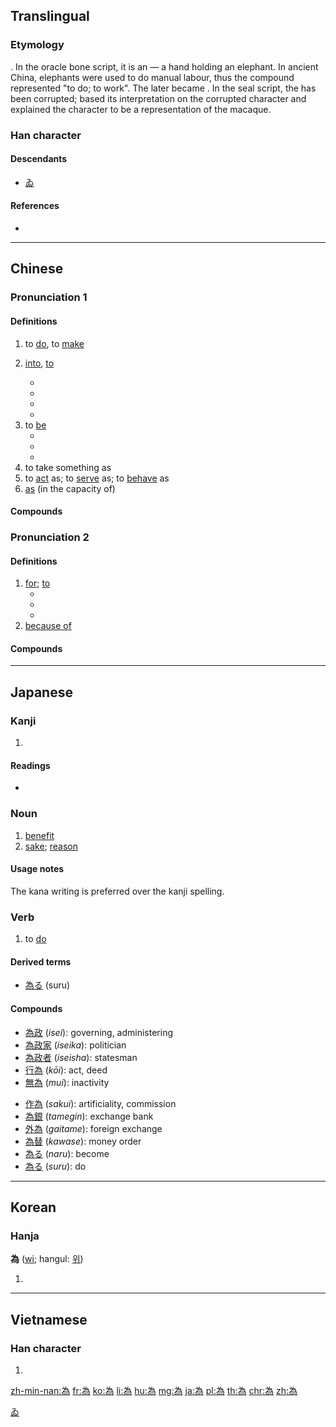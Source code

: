 {{also|爲|为}}
==Translingual==
{{stroke order|type=animate}}

===Etymology===
{{Han etyl}}
{{Han simp|爲|f=爫|t=丶}}. In the oracle bone script, it is an {{Han compound|又|t1=hand|象|t2=elephant|ls=ic}} — a hand holding an elephant. In ancient China, elephants were used to do manual labour, thus the compound represented "to do; to work". The {{m|mul|又}} later became {{m|mul|爪||hand; claw}}. In the seal script, the {{m|mul|象}} has been corrupted; ''{{w|Shuowen Jiezi}}'' based its interpretation on the corrupted character and explained the character to be a representation of the macaque.

===Han character===
{{Han char|rn=86|rad=火|as=05|sn=9|four=20227|canj=IKNF}}

====Descendants====
* [[ゐ]]

====References====
* {{Han ref|kx=0669.101|dkj=18981|hdz=32198.110|uh=70BA|ud=28858|bh=ACB0|bd=44208}}

[[Category:Han characters from which hiragana were derived|ゐ]]

----

==Chinese==
{{zh-forms|s=为|t2=爲}}

===Pronunciation 1===
{{zh-pron
|m=wéi
|ma=y
|c=wai4
|h=pfs=vì
|md=ùi
|mn=uî
|w=3hhue
|mc=y
|oc=1,1
|cat=v
}}

====Definitions====
{{zh-hanzi}}

# to [[do]], to [[make]]
# {{qualifier|to turn, to transform}} [[into]], [[to]]
#* {{zh-l|分為|to divide into, to split into}}
#* {{zh-usex|那 兩 個 組織 已 合併 '''為{wéi}''' 一 個 組織。|Those two organizations have been amalgamated '''into''' single one.}}
#* {{zh-usex|它 將{jiāng} 重{chóng}新 結晶 '''為{wéi}''' 原來 的 結構。|It will recrystallize '''into''' the original structure.}}
#* {{zh-usex|他 被 晉升 '''為{wéi}''' 上校。|He was promoted '''to''' colonel.}}
# to [[be]] {{qualifier|equivalent to|equal to}}
#* {{zh-usex|失業率 '''為{wéi}''' @20%。|Unemployment '''is running''' at 20 per cent}}
#* {{zh-usex|它 的 寬度 '''為{wéi}''' 7 米。|it '''is''' 7 metres in width}}
#* {{zh-usex|一 公斤 '''為{wéi}''' 兩 磅。|A kilo '''is''' two pounds.}}
# to take something as
# to [[act]] as; to [[serve]] as; to [[behave]] as
# [[as]] (in the capacity of)

====Compounds====
{{der3
|{{zh-l|為法自弊}}
|{{zh-l|為非作歹}}
|{{zh-l|為害}}
|{{zh-l|為患}}
|{{zh-l|為力}}
|{{zh-l|為難}}
|{{zh-l|為盼}}
|{{zh-l|為期}}
|{{zh-l|為歉}}
|{{zh-l|為人}}
|{{zh-l|為生}}
|{{zh-l|為時}}
|{{zh-l|為首}}
|{{zh-l|為數}}
|{{zh-l|為所欲為}}
|{{zh-l|為伍}}
|{{zh-l|為限}}
|{{zh-l|為由}}
|{{zh-l|為止}}
|{{zh-l|為主}}
|{{zh-l|見義勇為}}
}}

===Pronunciation 2===
{{zh-pron
|m=wèi
|ma=y
|c=wai6
|h=pfs=vi
|md=ôi
|mn=uī
|w=3hhue
|oc=2,2
|cat=prep
}}

====Definitions====
{{zh-hanzi}}

# [[for]]; [[to]]
#* {{zh-usex|我 能 '''為{wèi}''' 你 做 點 什麼 嗎？|What can I do '''for''' you?}}
#* {{zh-usex|我 真 '''為{wèi}''' 你 高興！|I am really happy '''for''' you!}}
#* {{zh-usex|他 '''為{wèi}''' 自己 的 錯誤 道歉。|He gave an apology '''for''' his mistake.}}
# [[because of]]
#: {{zh-usex|你 為 這 生氣 哦。|So that's what you're upset about?}}

====Compounds====
{{der3
|{{zh-l|為此}}
|{{zh-l|為的是}}
|{{zh-l|為…而…}}
|{{zh-l|為國捐軀}}
|{{zh-l|為何}}
|{{zh-l|為虎傅翼}}
|{{zh-l|為虎作倀}}
|{{zh-l|為了}}
|{{zh-l|為民請命}}
|{{zh-l|為人作嫁}}
|{{zh-l|為什麼}}
|{{zh-l|為着}}
|{{zh-l|為嘴傷身}}
|{{zh-l|因為}}
}}

----

==Japanese==

===Kanji===
{{ja-kanji|grade=c|rs=火05|style=s|kyu=爲}}

# {{defn|lang=ja|sort=火05}}

====Readings====
* {{ja-readings|on=[[い]] (''i'')|kun=[[ため]] (''tame''), [[なる]] ([[為る]], ''naru''), [[なす]] ([[為す]], ''nasu''), [[する]] ([[為る]], ''suru''), [[たり]] (''tari''), [[つくる]] ([[為る]], ''tsukuru''), [[なり]] (''nari'')|nanori=[[びい]] (''bii'')}}

===Noun===
{{ja-noun|ため}}

# [[benefit]]
# [[sake]]; [[reason]]

====Usage notes====
The kana writing is preferred over the kanji spelling.

===Verb===
{{ja-verb|す|type=3}}

# to [[do]]

====Derived terms====
* [[為る]] (suru)

====Compounds====
{{der-top}}
{{top2}}
* [[為政]] (''isei''): governing, administering
* [[為政家]] (''iseika''): politician
* [[為政者]] (''iseisha''): statesman
* [[行為]] (''kōi''): act, deed
* [[無為]] (''mui''): inactivity
{{mid2}}
* [[作為]] (''sakui''): artificiality, commission
* [[為銀]] (''tamegin''): exchange bank
* [[外為]] (''gaitame''): foreign exchange
* [[為替]] (''kawase''): money order
* [[為る]] (''naru''): become
* [[為る]] (''suru''): do
{{bottom}}
{{der-bottom}}

----

==Korean==

===Hanja===
{{ko-hanja|hangeul=위}}
'''為''' ([[wi]]; hangul: [[위]])<!--hangul needs to be verified-->

# {{defn|lang=ko|sort=火05}}

----

==Vietnamese==

===Han character===
{{vi-hantu|[[vi]], [[vị]]|rs=火05}}

# {{defn|lang=vi|sort=火05}}

[[zh-min-nan:為]]
[[fr:為]]
[[ko:為]]
[[li:為]]
[[hu:為]]
[[mg:為]]
[[ja:為]]
[[pl:為]]
[[th:為]]
[[chr:為]]
[[zh:為]]